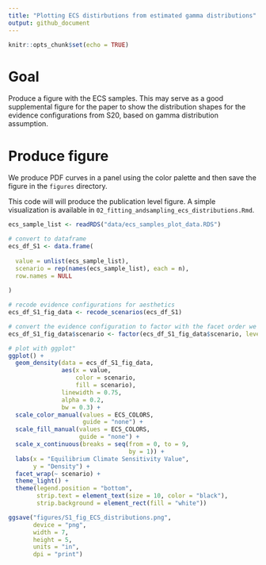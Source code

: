 ```yaml
---
title: "Plotting ECS distirbutions from estimated gamma distributions"
output: github_document
---
```


```r
knitr::opts_chunk$set(echo = TRUE)
```

# Goal 

Produce a figure with the ECS samples. This may serve as a good supplemental figure for the paper to show the distribution shapes for the evidence configurations from S20, based on gamma distribution assumption. 

# Produce figure

We produce PDF curves in a panel using the color palette and then save the figure in the `figures` directory.

This code will will produce the publication level figure. A simple visualization is available in `02_fitting_andsampling_ecs_distributions.Rmd`.

```r
ecs_sample_list <- readRDS("data/ecs_samples_plot_data.RDS")

# convert to dataframe
ecs_df_S1 <- data.frame(
  
  value = unlist(ecs_sample_list),
  scenario = rep(names(ecs_sample_list), each = n),
  row.names = NULL
  
)

# recode evidence configurations for aesthetics
ecs_df_S1_fig_data <- recode_scenarios(ecs_df_S1)

# convert the evidence configuration to factor with the facet order we want
ecs_df_S1_fig_data$scenario <- factor(ecs_df_S1_fig_data$scenario, levels = scenario_order)

# plot with ggplot"
ggplot() +
  geom_density(data = ecs_df_S1_fig_data,
               aes(x = value, 
                   color = scenario,
                   fill = scenario),
               linewidth = 0.75, 
               alpha = 0.2, 
               bw = 0.3) +
  scale_color_manual(values = ECS_COLORS, 
                     guide = "none") +
  scale_fill_manual(values = ECS_COLORS, 
                    guide = "none") +
  scale_x_continuous(breaks = seq(from = 0, to = 9, 
                                  by = 1)) +
  labs(x = "Equilibrium Climate Sensitivity Value",
       y = "Density") +
  facet_wrap(~ scenario) +
  theme_light() +
  theme(legend.position = "bottom",
        strip.text = element_text(size = 10, color = "black"), 
        strip.background = element_rect(fill = "white"))

ggsave("figures/S1_fig_ECS_distributions.png",
       device = "png",
       width = 7,
       height = 5,
       units = "in",
       dpi = "print")
```
